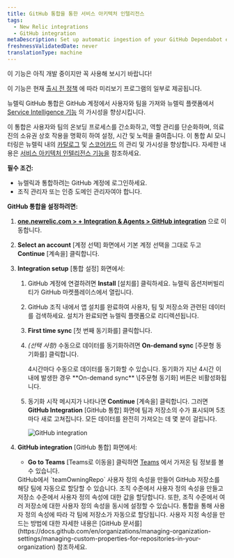 ```yaml
---
title: GitHub 통합을 통한 서비스 아키텍처 인텔리전스
tags:
  - New Relic integrations
  - GitHub integration
metaDescription: Set up automatic ingestion of your GitHub Dependabot events by using webhook for ongoing ingestion.
freshnessValidatedDate: never
translationType: machine
---
```


<Callout title="시사">
  이 기능은 아직 개발 중이지만 꼭 사용해 보시기 바랍니다!

  이 기능은 현재 [출시 전 정책](/docs/licenses/license-information/referenced-policies/new-relic-pre-release-policy) 에 따라 미리보기 프로그램의 일부로 제공됩니다.
</Callout>

뉴렐릭 GitHub 통합은 GitHub 계정에서 사용자와 팀을 가져와 뉴렐릭 플랫폼에서 [Service Intelligence 기능](/docs/service-architecture-intelligence/getting-started) 의 가시성을 향상시킵니다.

이 통합은 사용자와 팀의 온보딩 프로세스를 간소화하고, 역할 관리를 단순화하며, 의료진의 소유권 상호 작용을 명확히 하여 설정, 시간 및 노력을 줄여줍니다. 이 통합 AI 모니터링은 뉴렐릭 내의 [카탈로그](/docs/service-architecture-intelligence/catalogs/catalogs) 및 [스코어카드](/docs/service-architecture-intelligence/scorecards/getting-started) 의 관리 및 가시성을 향상합니다. 자세한 내용은 [서비스 아키텍처 인텔리전스 기능을](/docs/service-architecture-intelligence/getting-started) 참조하세요.

**필수 조건:**

* 뉴렐릭과 통합하려는 GitHub 계정에 로그인하세요.
* 조직 관리자 또는 인증 도메인 관리자여야 합니다.

**GitHub 통합을 설정하려면:**

1. **[one.newrelic.com &gt; + Integration &amp; Agents &gt; GitHub integration](https://one.newrelic.com/marketplace/install-data-source?state=9306060d-b674-b245-083e-ff8d42765e0d)** 으로 이동합니다.

2. **Select an account** \[계정 선택] 화면에서 기본 계정 선택을 그대로 두고 **Continue** \[계속을] 클릭합니다.

3. **Integration setup** \[통합 설정] 화면에서:

   1. GitHub 계정에 연결하려면 **Install** \[설치를] 클릭하세요. 뉴렐릭 옵션저버빌리티가 GitHub 마켓플레이스에서 열립니다.

   2. GitHub 조직 내에서 앱 설치를 완료하여 사용자, 팀 및 저장소와 관련된 데이터를 검색하세요. 설치가 완료되면 뉴렐릭 플랫폼으로 리디렉션됩니다.

   3. **First time sync** \[첫 번째 동기화를] 클릭합니다.

   4. *(선택 사항)* 수동으로 데이터를 동기화하려면 **On-demand sync** \[주문형 동기화를] 클릭합니다.

      <Callout variant="tip" title="팁">
        4시간마다 수동으로 데이터를 동기화할 수 있습니다. 동기화가 지난 4시간 이내에 발생한 경우 **On-demand sync** \[주문형 동기화] 버튼은 비활성화됩니다.
      </Callout>

   5. 동기화 시작 메시지가 나타나면 **Continue** \[계속을] 클릭합니다. 그러면 **GitHub Integration** \[GitHub 통합] 화면에 팀과 저장소의 수가 표시되며 5초마다 새로 고쳐집니다. 모든 데이터를 완전히 가져오는 데 몇 분이 걸립니다.

      <img title="GitHub integration" alt="GitHub integration" src="/images/github-integration-progress.webp" />

4. **GitHub integration** \[GitHub 통합] 화면에서:

   * **Go to Teams** \[Teams로 이동을] 클릭하면 [Teams](/docs/service-architecture-intelligence/teams/teams) 에서 가져온 팀 정보를 볼 수 있습니다.

   <Callout variant="tip" title="팁">
     GitHub에서 `teamOwningRepo` 사용자 정의 속성을 만들어 GitHub 저장소를 해당 팀에 자동으로 할당할 수 있습니다. 조직 수준에서 사용자 정의 속성을 만들고 저장소 수준에서 사용자 정의 속성에 대한 값을 할당합니다. 또한, 조직 수준에서 여러 저장소에 대한 사용자 정의 속성을 동시에 설정할 수 있습니다. 통합을 통해 사용자 정의 속성에 따라 각 팀에 저장소가 자동으로 할당됩니다. 사용자 지정 속성을 만드는 방법에 대한 자세한 내용은 [GitHub 문서를](https://docs.github.com/en/organizations/managing-organization-settings/managing-custom-properties-for-repositories-in-your-organization) 참조하세요.
   </Callout>